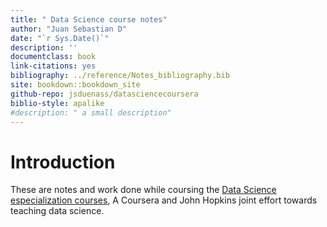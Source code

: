 ```yaml
--- 
title: " Data Science course notes"
author: "Juan Sebastian D"
date: "`r Sys.Date()`"
description: ''
documentclass: book
link-citations: yes
bibliography: ../reference/Notes_bibliography.bib
site: bookdown::bookdown_site
github-repo: jsduenass/datasciencecoursera
biblio-style: apalike
#description: " a small description" 
---
```


# Introduction 

These are notes and work done while coursing the [Data Science especialization courses](https://www.coursera.org/specializations/jhu-data-science), A Coursera and John Hopkins joint effort  towards teaching data science.  







